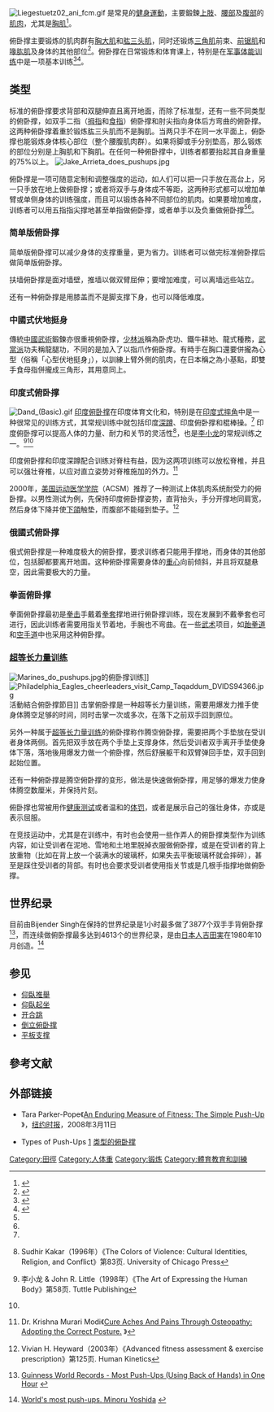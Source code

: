 {{Otheruses|掌上壓 (网络用语)|subject=運動|other=[[瓮安騷亂|瓮安騷亂]]衍生的網絡用語}}
{{noteTA
|T=zh-tw:伏地挺身; zh-cn:俯卧撑; zh-hk:掌上壓; zh-sg:俯卧撑;
|G1=Sports
}}
[[File:Liegestuetz02_ani_fcm.gif|thumb]]
{{地區名稱|tw=伏地挺身|cn=俯卧撑|hk=掌上壓|sg=伏地挺身|as=称|start={{lang-en|Push-up}}或{{lang|en|Press-up}}}}是常見的[[健身|健身]][[運動|運動]]，主要鍛鍊[[上肢|上肢]]、[[腰部|腰部]]及[[腹部|腹部]]的[[肌肉|肌肉]]，尤其是[[胸肌|胸肌]]<ref name="伏地挺身只能練胸？">{{cite news |author1=克莉斯塔・史崔可 |title=伏地挺身只能練胸？4個動作帶你重新認識這個最被低估的、最有功效的上半身運動！ |url=https://mf.techbang.com/posts/12858-voldemort-stand-up-and-only-practice-his-chest-4-actions-to-re-recognize-this-most-underrated-and-effective-upper-body-movement |accessdate=2021-01-06 |work=十二分鐘徒手高效健身訓練 |publisher=墨刻出版 |date=2021-01-04 |archive-date=2021-01-11 |archive-url=https://web.archive.org/web/20210111151724/https://mf.techbang.com/posts/12858-voldemort-stand-up-and-only-practice-his-chest-4-actions-to-re-recognize-this-most-underrated-and-effective-upper-body-movement }}</ref>。

俯卧撑主要锻炼的肌肉群有[[胸大肌|胸大肌]]和[[肱三头肌|肱三头肌]]，同时还锻炼[[三角肌|三角肌]]前束、[[前锯肌|前锯肌]]和[[喙肱肌|喙肱肌]]及身体的其他部位<ref name="伏地挺身練全身肌肉">{{cite news |author1=李善真 |title=伏地挺身練全身肌肉 有6大好處 這麼做更增肌 |url=https://www.epochtimes.com/b5/20/2/17/n11875629.htm |accessdate=2021-01-06 |work=大紀元 |date=2020-02-18 |archive-date=2021-03-11 |archive-url=https://web.archive.org/web/20210311002207/https://www.epochtimes.com/b5/20/2/17/n11875629.htm }}</ref>。俯卧撑在日常锻炼和体育课上，特别是在[[肌力與體能訓練|军事体能训练]]中是一项基本训练<ref>{{cite news |author1=黃竣民 |title=黃竣民／陸軍的「藍波」夢 |url=https://forum.ettoday.net/news/1748951 |accessdate=2021-01-06 |work=ETtoday新聞雲 |date=2020-06-30 |archive-date=2021-01-08 |archive-url=https://web.archive.org/web/20210108112733/https://forum.ettoday.net/news/1748951 }}</ref><ref>{{cite news |author1=江昱蓁 |title=真科學訓練 美陸軍擬2026年部署專業健身團隊至全現役旅 |url=https://www.chinatimes.com/realtimenews/20201124000802-260417?chdtv |accessdate=2021-01-06 |work=中時新聞網 |date=2020-11-24 |archive-date=2021-01-07 |archive-url=https://web.archive.org/web/20210107124945/https://www.chinatimes.com/realtimenews/20201124000802-260417?chdtv }}</ref>。

== 类型 ==
标准的俯卧撑要求背部和双腿伸直且离开地面，而除了标准型，还有一些不同类型的俯卧撑，如双手二指（[[拇指|拇指]]和[[食指|食指]]）俯卧撑和肘尖指向身体后方弯曲的俯卧撑。这两种俯卧撑着重於锻炼肱三头肌而不是胸肌。当两只手不在同一水平面上，俯卧撑也能锻炼身体核心部位（整个腰腹肌肉群）。如果将脚或手分别垫高，那么锻炼的部位分别是上胸肌和下胸肌。在任何一种俯卧撑中，训练者都要抬起其自身重量的75%以上。
[[File:Jake_Arrieta_does_pushups.jpg|thumb]]

俯卧撑是一项可随意定制和调整强度的运动，如人们可以把一只手放在高台上，另一只手放在地上做俯卧撑；或者将双手与身体成不等距，这两种形式都可以增加单臂或单侧身体的训练强度，而且可以锻炼各种不同部位的肌肉。如果要增加难度，训练者可以用五指指尖撑地甚至单指做俯卧撑，或者单手以及负重做俯卧撑<ref name="伏地挺身只能練胸？"></ref><ref name="伏地挺身練全身肌肉"></ref>。

=== 简单版俯卧撑 ===
简单版俯卧撑可以减少身体的支撑重量，更为省力。训练者可以做完标准俯卧撑后做简单版俯卧撑。

扶墙俯卧撑是面对墙壁，推墙以做双臂屈伸；要增加难度，可以离墙远些站立。

还有一种俯卧撑是用膝盖而不是脚支撑下身，也可以降低难度。

=== 中國式伏地挺身 ===
傳統[[中國武術|中國武術]]鍛鍊亦很重視俯卧撑，[[少林派|少林派]]稱為卧虎功、鐵牛耕地、龍式種務，[[武當派|武當派]]功夫稱龍腿功，不同的是加入了以指爪作俯卧撑。有時手在胸口還要併攏為心型（俗稱「心型伏地挺身」），以訓練上臂外側的肌肉，在日本稱之為小基點，即雙手食母指併攏成三角形，其用意同上。

=== 印度式俯卧撑 ===
[[File:Dand_(Basic).gif|thumb]]
[[印度俯卧撑|印度俯卧撑]]在印度体育文化和{{link-en|印度武术|Indian martial arts}}，特别是在[[印度式摔角|印度式摔角]]中是一种很常见的训练方式，其常规训练中就包括印度[[深蹲|深蹲]]、印度俯卧撑和棍棒操。<ref name="#1"/> 印度俯卧撑可以提高人体的力量、耐力和关节的灵活性<ref>{{en}}Sudhir Kakar（1996年）《The Colors of Violence: Cultural Identities, Religion, and Conflict》第83页. University of Chicago Press</ref>，也是[[李小龙|李小龙]]的常规训练之一。<ref>{{en}}李小龙 & John R. Little（1998年）《The Art of Expressing the Human Body》第58页. Tuttle Publishing</ref><ref name="#2"/>

印度俯卧撑和印度深蹲配合训练对脊柱有益，因为这两项训练可以放松脊椎，并且可以强壮脊椎，以应对直立姿势对脊椎施加的外力。<ref>{{en}}Dr. Krishna Murari Modi《[http://www.healthlibrary.com/reading/cure/chap6.html Cure Aches And Pains Through Osteopathy: Adopting the Correct Posture.] {{Webarchive|url=https://archive.is/20061029183102/http://www.healthlibrary.com/reading/cure/chap6.html |date=2006-10-29 }}》</ref>

2000年，[[美国运动医学学院|美国运动医学学院]]（ACSM）推荐了一种测试上体肌肉系统耐受力的俯卧撑。以男性测试为例，先保持印度俯卧撑姿势，直背抬头，手分开撑地同肩宽，然后身体下降并使[[颔|下頜]]触垫，而腹部不能碰到垫子。<ref>{{en}}Vivian H. Heyward（2003年）《Advanced fitness assessment & exercise prescription》第125页. Human Kinetics</ref>

=== 俄國式俯卧撑 ===
俄式俯卧撑是一种难度极大的俯卧撑，要求训练者只能用手撑地，而身体的其他部位，包括脚都要离开地面。这种俯卧撑需要身体的[[重心|重心]]向前倾斜，并且将双腿悬空，因此需要极大的力量。

=== 拳面俯卧撑 ===
拳面俯卧撑最初是[[拳击|拳击]]手戴着[[拳套|拳套]]撑地进行俯卧撑训练，现在发展到不戴拳套也可进行，因此训练者需要用指关节着地，手腕也不弯曲。在一些[[武术|武术]]项目，如[[跆拳道|跆拳道]]和[[空手道|空手道]]中也采用这种俯卧撑。

=== [[超等长力量训练|超等长力量训练]] ===
[[File:Marines_do_pushups.jpg|thumb]]的俯卧撑训练]]
[[File:Philadelphia_Eagles_cheerleaders_visit_Camp_Taqaddum_DVIDS94366.jpg|thumb]]活動結合俯卧撑節目]]
击掌俯卧撑是一种超等长力量训练，需要用爆发力推手使身体腾空足够的时间，同时击掌一次或多次，在落下之前双手回到原位。

另外一种属于[[超等长力量训练|超等长力量训练]]的俯卧撑称作腾空俯卧撑，需要把两个手垫放在受训者身体两侧。首先把双手放在两个手垫上支撑身体，然后受训者双手离开手垫使身体下落，落地後用爆发力做一个俯卧撑，然后舒展躯干和双臂弹回手垫，双手回到起始位置。

还有一种俯卧撑是腾空俯卧撑的变形，做法是快速做俯卧撑，用足够的爆发力使身体腾空数厘米，并保持片刻。

俯卧撑也常被用作[[健康测试|健康测试]]或者温和的[[体罚|体罚]]，或者是展示自己的强壮身体，亦或是表示屈服。

在竞技运动中，尤其是在训练中，有时也会使用一些作弄人的俯卧撑类型作为训练内容，如让受训者在泥地、雪地和土地里脱掉衣服做俯卧撑，或是在受训者的背上放重物（比如在背上放一个装满水的玻璃杯，如果失去平衡玻璃杯就会摔碎），甚至是踩住受训者的背部。有时也会要求受训者使用指关节或是几根手指撑地做俯卧撑。

== 世界纪录 ==
目前由Bijender Singh在保持的世界纪录是1小时最多做了3877个双手手背俯卧撑<ref>{{en}}[http://www.guinnessworldrecords.com/records/amazing_feats/tests_of_strength/most_push-ups_using_back_of_hands_in_one_hour.aspx Guinness World Records - Most Push-Ups (Using Back of Hands) in One Hour] {{Wayback|url=http://www.guinnessworldrecords.com/records/amazing_feats/tests_of_strength/most_push-ups_using_back_of_hands_in_one_hour.aspx |date=20160730221328 }}</ref>，而连续做俯卧撑最多达到4613个的世界纪录，是由[[日本人|日本人]][[吉田実|吉田実]]在1980年10月创造。<ref>{{en}}[http://thelongestlistofthelongeststuffatthelongestdomainnameatlonglast.com/most27.html World's most push-ups. Minoru Yoshida] {{Wayback|url=http://thelongestlistofthelongeststuffatthelongestdomainnameatlonglast.com/most27.html |date=20080919213352 }}</ref>

== 参见 ==
*[[仰臥推舉|仰臥推舉]]
*[[仰臥起坐|仰臥起坐]]
* [[开合跳|开合跳]]
* [[倒立俯卧撑|倒立俯卧撑]]
* [[平板支撑|平板支撑]]

== 參考文献 ==
{{reflist|2}}

== 外部链接 ==
{{Commonscat|Push-ups}}
* {{en}}Tara Parker-Pope《[http://nytimes.com/2008/03/11/health/nutrition/11well.html An Enduring Measure of Fitness: The Simple Push-Up] {{Wayback|url=http://nytimes.com/2008/03/11/health/nutrition/11well.html |date=20201126022714 }}》，[[纽约时报|纽约时报]]，2008年3月11日
* {{en}}Types of Push-Ups [https://www.youtube.com/watch?v=Seupf4UgK-M] {{Wayback|url=https://www.youtube.com/watch?v=Seupf4UgK-M |date=20201022140751 }} [[类型的俯卧撑|类型的俯卧撑]]

{{力量训练练习}}

[[Category:田徑|Category:田徑]]
[[Category:人体重|Category:人体重]]
[[Category:锻炼|Category:锻炼]]
[[Category:體育教育和訓練|Category:體育教育和訓練]]